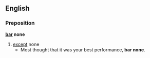 ==English==
===Preposition===
'''[[bar]] none'''
# [[except]] none
#* Most thought that it was your best performance, '''bar none'''.